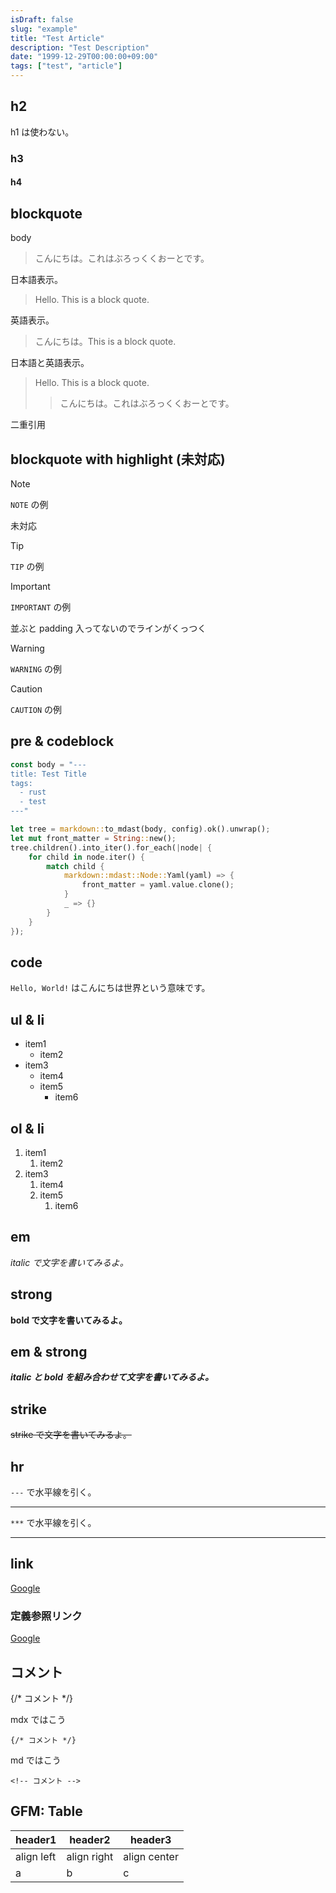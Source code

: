 ```yaml
---
isDraft: false
slug: "example"
title: "Test Article"
description: "Test Description"
date: "1999-12-29T00:00:00+09:00"
tags: ["test", "article"]
---
```


## h2

h1 は使わない。

### h3

#### h4

## blockquote

body

> こんにちは。これはぶろっくくおーとです。

日本語表示。

> Hello. This is a block quote.

英語表示。

> こんにちは。This is a block quote.

日本語と英語表示。

> Hello. This is a block quote.
>> こんにちは。これはぶろっくくおーとです。

二重引用

## blockquote with highlight (未対応)

> [!NOTE]
> `NOTE` の例

未対応

> [!TIP]
> `TIP` の例

> [!IMPORTANT]
> `IMPORTANT` の例

並ぶと padding 入ってないのでラインがくっつく

> [!WARNING]
> `WARNING` の例

> [!CAUTION]
> `CAUTION` の例

## pre & codeblock

```rust
const body = "---
title: Test Title
tags:
  - rust
  - test
---"

let tree = markdown::to_mdast(body, config).ok().unwrap();
let mut front_matter = String::new();
tree.children().into_iter().for_each(|node| {
    for child in node.iter() {
        match child {
            markdown::mdast::Node::Yaml(yaml) => {
                front_matter = yaml.value.clone();
            }
            _ => {}
        }
    }
});
```

## code

`Hello, World!` はこんにちは世界という意味です。

## ul & li

- item1
    - item2
- item3
    - item4
    - item5
        - item6

## ol & li

1. item1
    1. item2
1. item3
    1. item4
    1. item5
        1. item6

## em

*italic で文字を書いてみるよ。*

## strong

**bold で文字を書いてみるよ。**

## em & strong

***italic と bold を組み合わせて文字を書いてみるよ。***

## strike

~~strike で文字を書いてみるよ。~~

## hr

`---` で水平線を引く。

---

`***` で水平線を引く。

***

## link

[Google](https://www.google.com)

### 定義参照リンク

[Google][1]

[1]: https://www.google.com

## コメント

{/* コメント */}

mdx ではこう

```mdx
{/* コメント */}
```

md ではこう

```
<!-- コメント -->
```

## GFM: Table

|header1|header2|header3|
|---|---|---|
|align left|align right|align center|
|a|b|c|
